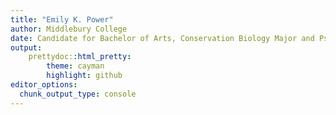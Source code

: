 ```yaml
---
title: "Emily K. Power"
author: Middlebury College 
date: Candidate for Bachelor of Arts, Conservation Biology Major and Psychology Minor
output: 
    prettydoc::html_pretty:
        theme: cayman
        highlight: github
editor_options: 
  chunk_output_type: console
---
```


